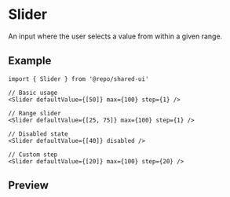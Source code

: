 
<Meta of={Stories} />

# Slider

An input where the user selects a value from within a given range.

## Example

```tsx
import { Slider } from '@repo/shared-ui'

// Basic usage
<Slider defaultValue={[50]} max={100} step={1} />

// Range slider
<Slider defaultValue={[25, 75]} max={100} step={1} />

// Disabled state
<Slider defaultValue={[40]} disabled />

// Custom step
<Slider defaultValue={[20]} max={100} step={20} />
```

## Preview

<Primary />
